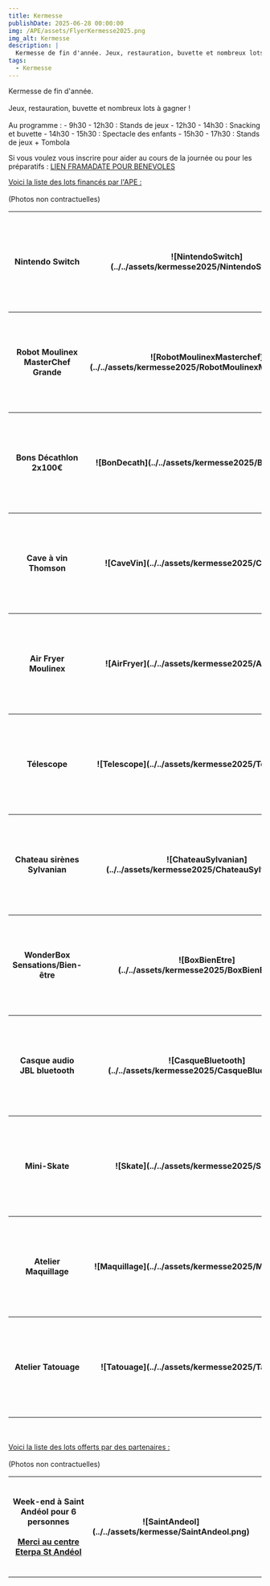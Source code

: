 ```yaml
---
title: Kermesse
publishDate: 2025-06-28 00:00:00
img: /APE/assets/FlyerKermesse2025.png
img_alt: Kermesse
description: |
  Kermesse de fin d'année. Jeux, restauration, buvette et nombreux lots à gagner !
tags:
  - Kermesse
---
```

<p>
  Kermesse de fin d'année. 
  <br></br>
  Jeux, restauration, buvette et nombreux lots à gagner !
    <br></br>
  Au programme :
- 9h30 - 12h30 : Stands de jeux
- 12h30 - 14h30 : Snacking et buvette
- 14h30 - 15h30 : Spectacle des enfants
- 15h30 - 17h30 : Stands de jeux + Tombola
</p>
<p>
Si vous voulez vous inscrire pour aider au cours de la journée ou pour les préparatifs :
<a href ="https://framadate.org/FqhxpVxkMhKpUhRx" target="_blank">LIEN FRAMADATE POUR BENEVOLES</a>
</p>
<p>
  <u>Voici la liste des lots financés par l'APE :</u>
  <br></br>
  (Photos non contractuelles)
  <table>
    <tr><th>Nintendo Switch</th><th width="200" height="200">![NintendoSwitch](../../assets/kermesse2025/NintendoSwitch.png)</th></tr>
    <tr><th>Robot Moulinex MasterChef Grande</th><th width="200" height="200">![RobotMoulinexMasterchef](../../assets/kermesse2025/RobotMoulinexMasterchef.png)</th></tr>
    <tr><th>Bons Décathlon 2x100€</th><th width="200" height="200">![BonDecath](../../assets/kermesse2025/BonDecath.jpg)</th></tr>
    <tr><th>Cave à vin Thomson</th><th width="200" height="200">![CaveVin](../../assets/kermesse2025/CaveVin.png)</th></tr>
    <tr><th>Air Fryer Moulinex</th><th width="200" height="200">![AirFryer](../../assets/kermesse2025/AirFryer.png)</th></tr>
    <tr><th>Télescope</th><th width="200" height="200">![Telescope](../../assets/kermesse2025/Telescope.png)</th></tr>
    <tr><th>Chateau sirènes Sylvanian</th><th width="200" height="200">![ChateauSylvanian](../../assets/kermesse2025/ChateauSylvanian.png)</th></tr>
    <tr><th>WonderBox Sensations/Bien-être</th><th width="200" height="200">![BoxBienEtre](../../assets/kermesse2025/BoxBienEtre.png)</th></tr>
    <tr><th>Casque audio JBL bluetooth</th><th width="200" height="200">![CasqueBluetooth](../../assets/kermesse2025/CasqueBluetooth.png)</th></tr>
    <tr><th>Mini-Skate</th><th width="200" height="200">![Skate](../../assets/kermesse2025/Skate.png)</th></tr>
    <tr><th>Atelier Maquillage</th><th width="200" height="200">![Maquillage](../../assets/kermesse2025/Maquillage.png)</th></tr>
    <tr><th>Atelier Tatouage</th><th width="200" height="200">![Tatouage](../../assets/kermesse2025/Tatouage.png)</th></tr>
  </table>
  <br></br>
  <u>Voici la liste des lots offerts par des partenaires :</u>
  <br></br>
  (Photos non contractuelles)
  <table>
    <tr><th>Week-end à Saint Andéol pour 6 personnes <br></br> <a href ="https://www.eterpa.fr/fr/nos-sejours/classes-de-decouverte/le-centre/" target="_blank">Merci au centre Eterpa St Andéol</a></th><th width="200" height="200">![SaintAndeol](../../assets/kermesse/SaintAndeol.png)</th><th></th></tr>    
  </table>
</p>


